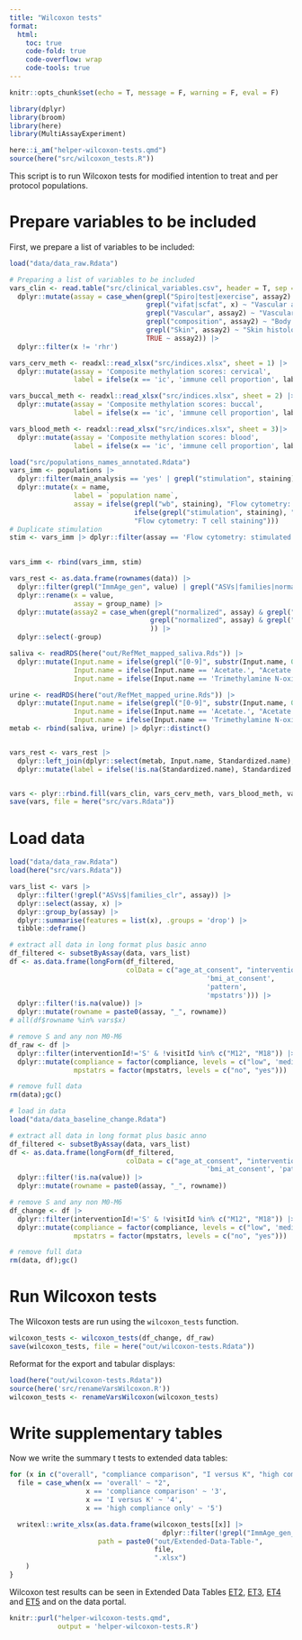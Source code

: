 ```yaml
---
title: "Wilcoxon tests"
format:
  html:
    toc: true
    code-fold: true
    code-overflow: wrap
    code-tools: true
---
```


```r
knitr::opts_chunk$set(echo = T, message = F, warning = F, eval = F)
```


```r
library(dplyr)
library(broom)
library(here)
library(MultiAssayExperiment)

here::i_am("helper-wilcoxon-tests.qmd")
source(here("src/wilcoxon_tests.R"))
```

This script is to run Wilcoxon tests for modified intention to treat and per protocol populations.

# Prepare variables to be included

First, we prepare a list of variables to be included:

```r
load("data/data_raw.Rdata")

# Preparing a list of variables to be included
vars_clin <- read.table("src/clinical_variables.csv", header = T, sep = ',') |> 
  dplyr::mutate(assay = case_when(grepl("Spiro|test|exercise", assay2) ~ "Functional sports exam",
                                  grepl("vifat|scfat", x) ~ "Vascular and body sonography",
                                  grepl("Vascular", assay2) ~ "Vascular and body sonography",
                                  grepl("composition", assay2) ~ "Body composition",
                                  grepl("Skin", assay2) ~ "Skin histology and transepidermal water loss assay",
                                  TRUE ~ assay2)) |> 
  dplyr::filter(x != 'rhr')

vars_cerv_meth <- readxl::read_xlsx("src/indices.xlsx", sheet = 1) |> 
  dplyr::mutate(assay = 'Composite methylation scores: cervical',
                label = ifelse(x == 'ic', 'immune cell proportion', label))

vars_buccal_meth <- readxl::read_xlsx("src/indices.xlsx", sheet = 2) |> 
  dplyr::mutate(assay = 'Composite methylation scores: buccal',
                label = ifelse(x == 'ic', 'immune cell proportion', label))

vars_blood_meth <- readxl::read_xlsx("src/indices.xlsx", sheet = 3)|> 
  dplyr::mutate(assay = 'Composite methylation scores: blood',
                label = ifelse(x == 'ic', 'immune cell proportion', label))

load("src/populations_names_annotated.Rdata")
vars_imm <- populations |> 
  dplyr::filter(main_analysis == 'yes' | grepl("stimulation", staining)) |> 
  dplyr::mutate(x = name,
                label = `population name`,
                assay = ifelse(grepl("wb", staining), "Flow cytometry: white blood cell staining",
                               ifelse(grepl("stimulation", staining), "Flow cytometry: stimulated T cells",
                               "Flow cytometry: T cell staining")))
# Duplicate stimulation
stim <- vars_imm |> dplyr::filter(assay == 'Flow cytometry: stimulated T cells') |> dplyr::mutate(assay = 
                                                                                                    'Flow cytometry: unstimulated T cells')

vars_imm <- rbind(vars_imm, stim)

vars_rest <- as.data.frame(rownames(data)) |> 
  dplyr::filter(grepl("ImmAge_gen", value) | grepl("ASVs|families|normalized", group_name)) |> 
  dplyr::rename(x = value,
                assay = group_name) |> 
  dplyr::mutate(assay2 = case_when(grepl("normalized", assay) & grepl("Urine", assay) ~ "Urine metabolome",
                                   grepl("normalized", assay) & grepl("Saliva", assay) ~ "Saliva metabolome"
                                   )) |> 
  dplyr::select(-group)

saliva <- readRDS(here("out/RefMet_mapped_saliva.Rds")) |> 
  dplyr::mutate(Input.name = ifelse(grepl("[0-9]", substr(Input.name, 0, 1)), paste0("X", Input.name), Input.name),
                Input.name = ifelse(Input.name == 'Acetate.', "Acetate.mM.", Input.name),
                Input.name = ifelse(Input.name == 'Trimethylamine N-oxide', 'TMA..N.oxide', Input.name))

urine <- readRDS(here("out/RefMet_mapped_urine.Rds")) |> 
  dplyr::mutate(Input.name = ifelse(grepl("[0-9]", substr(Input.name, 0, 1)), paste0("X", Input.name), Input.name),
                Input.name = ifelse(Input.name == 'Acetate.', "Acetate.mM.", Input.name),
                Input.name = ifelse(Input.name == 'Trimethylamine N-oxide', 'TMA..N.oxide', Input.name))
metab <- rbind(saliva, urine) |> dplyr::distinct()


vars_rest <- vars_rest |> 
  dplyr::left_join(dplyr::select(metab, Input.name, Standardized.name), by = c("x" = 'Input.name')) |> 
  dplyr::mutate(label = ifelse(!is.na(Standardized.name), Standardized.name, x))


vars <- plyr::rbind.fill(vars_clin, vars_cerv_meth, vars_blood_meth, vars_buccal_meth, vars_imm, vars_rest)
save(vars, file = here("src/vars.Rdata"))
```

# Load data

```r
load("data/data_raw.Rdata")
load(here("src/vars.Rdata"))

vars_list <- vars |> 
  dplyr::filter(!grepl("ASVs$|families_clr", assay)) |> 
  dplyr::select(assay, x) |> 
  dplyr::group_by(assay) |> 
  dplyr::summarise(features = list(x), .groups = 'drop') |> 
  tibble::deframe()

# extract all data in long format plus basic anno
df_filtered <- subsetByAssay(data, vars_list)
df <- as.data.frame(longForm(df_filtered,
                             colData = c("age_at_consent", "interventionId", "subjectId", "visitId", "time", 'compliance', 'comprate', 'supplement',
                                                 'bmi_at_consent',
                                                 'pattern',
                                                 'mpstatrs'))) |> 
  dplyr::filter(!is.na(value)) |> 
  dplyr::mutate(rowname = paste0(assay, "_", rowname))
# all(df$rowname %in% vars$x)

# remove S and any non M0-M6
df_raw <- df |>
  dplyr::filter(interventionId!='S' & !visitId %in% c("M12", "M18")) |>
  dplyr::mutate(compliance = factor(compliance, levels = c("low", 'medium', 'high')),
                mpstatrs = factor(mpstatrs, levels = c("no", "yes"))) 

# remove full data
rm(data);gc()

# load in data
load("data/data_baseline_change.Rdata")

# extract all data in long format plus basic anno
df_filtered <- subsetByAssay(data, vars_list)
df <- as.data.frame(longForm(df_filtered, 
                             colData = c("age_at_consent", "interventionId", "subjectId", "visitId", "time", 'compliance', 'comprate', 'supplement',
                                                 'bmi_at_consent', 'pattern', 'mpstatrs'))) |> 
  dplyr::filter(!is.na(value)) |> 
  dplyr::mutate(rowname = paste0(assay, "_", rowname))

# remove S and any non M0-M6
df_change <- df |>
  dplyr::filter(interventionId!='S' & !visitId %in% c("M12", "M18")) |>
  dplyr::mutate(compliance = factor(compliance, levels = c("low", 'medium', 'high')),
                mpstatrs = factor(mpstatrs, levels = c("no", "yes")))

# remove full data
rm(data, df);gc()
```

# Run Wilcoxon tests

The Wilcoxon tests are run using the `wilcoxon_tests` function.

```r
wilcoxon_tests <- wilcoxon_tests(df_change, df_raw)
save(wilcoxon_tests, file = here("out/wilcoxon-tests.Rdata"))
```

Reformat for the export and tabular displays:

```r
load(here("out/wilcoxon-tests.Rdata"))
source(here('src/renameVarsWilcoxon.R'))
wilcoxon_tests <- renameVarsWilcoxon(wilcoxon_tests)
```

# Write supplementary tables

Now we write the summary t tests to extended data tables:

```r
for (x in c("overall", "compliance comparison", "I versus K", "high compliance only")){
  file = case_when(x == 'overall' ~ "2",
                   x == 'compliance comparison' ~ '3',
                   x == 'I versus K' ~ '4',
                   x == 'high compliance only' ~ '5')

  writexl::write_xlsx(as.data.frame(wilcoxon_tests[[x]] |> 
                                      dplyr::filter(!grepl("ImmAge_gen_adj", x))),
                      path = paste0("out/Extended-Data-Table-",
                                    file,
                                    ".xlsx")
    )
}
```

Wilcoxon test results can be seen in Extended Data Tables [ET2](et2.qmd), [ET3](et3.qmd), [ET4](et4.qmd) and [ET5](et5.qmd) and on the data portal.

```r
knitr::purl("helper-wilcoxon-tests.qmd",
            output = 'helper-wilcoxon-tests.R')
```
